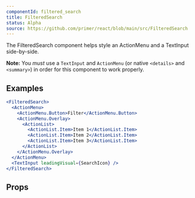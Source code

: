 ```yaml
---
componentId: filtered_search
title: FilteredSearch
status: Alpha
source: https://github.com/primer/react/blob/main/src/FilteredSearch
---
```



The FilteredSearch component helps style an ActionMenu and a TextInput side-by-side.

**Note:** You _must_ use a `TextInput` and `ActionMenu` (or native `<details>` and `<summary>`) in order for this component to work properly.

## Examples

```jsx live
<FilteredSearch>
  <ActionMenu>
    <ActionMenu.Button>Filter</ActionMenu.Button>
    <ActionMenu.Overlay>
      <ActionList>
        <ActionList.Item>Item 1</ActionList.Item>
        <ActionList.Item>Item 2</ActionList.Item>
        <ActionList.Item>Item 3</ActionList.Item>
      </ActionList>
    </ActionMenu.Overlay>
  </ActionMenu>
  <TextInput leadingVisual={SearchIcon} />
</FilteredSearch>
```

## Props

<ComponentProps data={data} />
